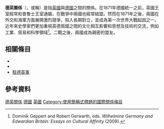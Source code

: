 {{Infobox Bilateral relations|德國－英國|Germany|United Kingdom|filetype=png|mission1={{link-en|德國駐英大使館|Embassy of Germany, London}}|mission2={{link-en|英國駐德大使館|British Embassy, Berlin}}}}
'''德英關係'''（{{lang-en|Germany–United Kingdom relations}}，或稱{{lang|en|Anglo-German relations}}）是指[[英國|英國]]與[[德國|德國]]之間的關係。在1871年德國統一之前，英國王室經常和普魯士王室通婚，在戰爭中兩國也經常結盟。然而在1871年之後，兩國在外交和海軍方面展開激烈競爭，陷入長期對立，並成為第一次世界大戰起因之一。近年來史學家們更加重視英德兩國之間的文化相互影響和思想及技術的交流，例如工業、貿易和科學領域<ref name="Robert Gerwarth 2009">Dominik  Geppert and Robert Gerwarth, eds. ''Wilhelmine Germany and Edwardian Britain: Essays on Cultural Affinity'' (2009).</ref>。二戰之後，兩國成為親密的盟友。

==相關條目==
*{{Link-en|英國駐德國大使館|British Embassy, Berlin}}
*{{Link-de|德國駐英國大使館|Deutsche Botschaft London}}
*[[駐德英軍|駐德英軍]]

==參考資料==
{{reflist}}
{{德國外交}}
{{英國外交}}
[[Category:德英關係|]]
[[Category:英國雙邊關係|德國]]
[[Category:德國雙邊關係|英國]]
[[Category:使用簡稱式標題的國際關係條目|Category:使用簡稱式標題的國際關係條目]]